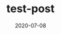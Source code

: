 ---
title: test-post 
slug: second-post
date: 2020-07-08
featureImage: work-in-progress.jpg
excerpt: Lorem ipsum dolor sit amet, consectetur adipiscing elit. Maecenas elit nunc, porttitor vitae iaculis nec, gravida quis felis. Aliquam tincidunt sem eros, a pretium odio interdum eu. Vivamus ac leo lectus. Aenean euismod sed ipsum eu consectetur. Donec sodales interdum orci ac placerat. Nam iaculis dignissim dui, a dignissim nunc luctus non. Aliquam erat volutpat.

---